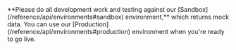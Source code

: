 
<Admonition type="important" title="Use Sandbox for Development and Testing">
    **Please do all development work and testing against our [Sandbox](/reference/api/environments#sandbox) environment,** which returns mock data. You can use our [Production](/reference/api/environments#production) environment when you're ready to go live.
</Admonition>